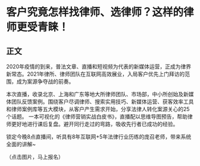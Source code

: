# 客户究竟怎样找律师、选律师？这样的律师更受青睐！
## 正文

2020年疫情的到来，普法文章、直播和短视频为代表的新媒体运营，正成为律界新常态。2021年律所、律师团队在互联网高效展业，入局客户优先上门拜访的范围，成为案源争夺战的前奏。

本次直播，收录北京、上海和广东等地大所律师团队、市场部，中小所创始及新媒体团队反馈案例。围绕客户尽调律师、搜索实用技巧、新媒体运营、获客效率工具和律师案例库等五大模块，从客户产生需求开始，分享法律人转化案源关心的25个话题。
一本可视化的《律师营销实战白皮书》，直播配以思维导图预告，帮助律师更好地进行课后复盘。避开同行走过的弯路，吸收先行者已成功的经验。
 


锁定今晚8点直播间，听具有8年互联网+5年法律行业历练的庞召老师，带来系统全面的讲解~
 

（点击图片，马上报名）
